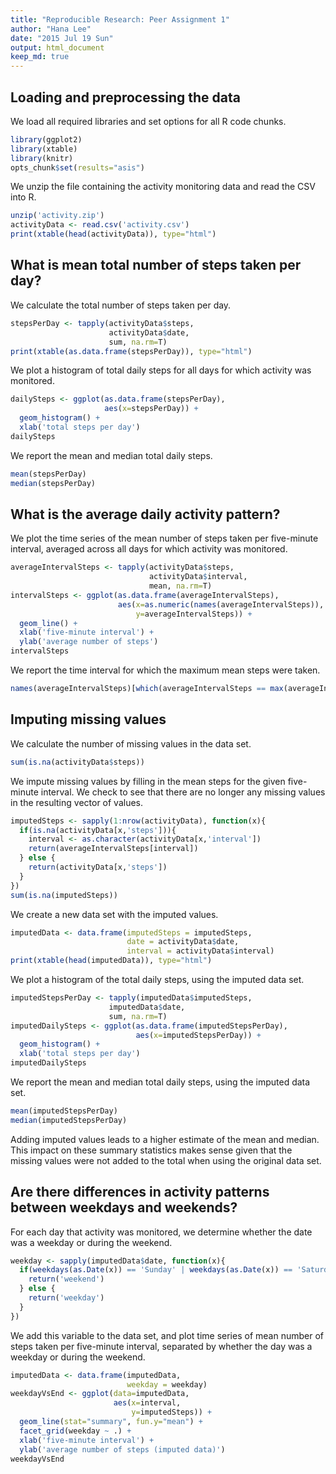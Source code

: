 ```yaml
---
title: "Reproducible Research: Peer Assignment 1"
author: "Hana Lee"
date: "2015 Jul 19 Sun"
output: html_document
keep_md: true
---
```



## Loading and preprocessing the data


We load all required libraries and set options for all R code chunks. 


```r
library(ggplot2)
library(xtable)
library(knitr)
opts_chunk$set(results="asis")
```


We unzip the file containing the activity monitoring data and read the CSV into R.


```r
unzip('activity.zip')
activityData <- read.csv('activity.csv')
print(xtable(head(activityData)), type="html")
```


## What is mean total number of steps taken per day?


We calculate the total number of steps taken per day.


```r
stepsPerDay <- tapply(activityData$steps, 
                      activityData$date, 
                      sum, na.rm=T)
print(xtable(as.data.frame(stepsPerDay)), type="html")
```


We plot a histogram of total daily steps for all days for which activity was monitored.


```r
dailySteps <- ggplot(as.data.frame(stepsPerDay), 
                     aes(x=stepsPerDay)) + 
  geom_histogram() + 
  xlab('total steps per day')
dailySteps
```


We report the mean and median total daily steps.


```r
mean(stepsPerDay)
median(stepsPerDay)
```


## What is the average daily activity pattern?


We plot the time series of the mean number of steps taken per five-minute interval, averaged across all days for which activity was monitored.


```r
averageIntervalSteps <- tapply(activityData$steps, 
                               activityData$interval, 
                               mean, na.rm=T)
intervalSteps <- ggplot(as.data.frame(averageIntervalSteps), 
                        aes(x=as.numeric(names(averageIntervalSteps)),
                            y=averageIntervalSteps)) + 
  geom_line() +
  xlab('five-minute interval') +
  ylab('average number of steps')
intervalSteps
```


We report the time interval for which the maximum mean steps were taken.


```r
names(averageIntervalSteps)[which(averageIntervalSteps == max(averageIntervalSteps))]
```


## Imputing missing values


We calculate the number of missing values in the data set.


```r
sum(is.na(activityData$steps))
```


We impute missing values by filling in the mean steps for the given five-minute interval. We check to see that there are no longer any missing values in the resulting vector of values.


```r
imputedSteps <- sapply(1:nrow(activityData), function(x){
  if(is.na(activityData[x,'steps'])){
    interval <- as.character(activityData[x,'interval'])
    return(averageIntervalSteps[interval])
  } else {
    return(activityData[x,'steps'])
  }
})
sum(is.na(imputedSteps))
```


We create a new data set with the imputed values.


```r
imputedData <- data.frame(imputedSteps = imputedSteps,
                          date = activityData$date,
                          interval = activityData$interval)
print(xtable(head(imputedData)), type="html")
```


We plot a histogram of the total daily steps, using the imputed data set.


```r
imputedStepsPerDay <- tapply(imputedData$imputedSteps, 
                      imputedData$date, 
                      sum, na.rm=T)
imputedDailySteps <- ggplot(as.data.frame(imputedStepsPerDay), 
                            aes(x=imputedStepsPerDay)) + 
  geom_histogram() + 
  xlab('total steps per day')
imputedDailySteps
```


We report the mean and median total daily steps, using the imputed data set.


```r
mean(imputedStepsPerDay)
median(imputedStepsPerDay)
```


Adding imputed values leads to a higher estimate of the mean and median. This impact on these summary statistics makes sense given that the missing values were not added to the total when using the original data set.


## Are there differences in activity patterns between weekdays and weekends?


For each day that activity was monitored, we determine whether the date was a weekday or during the weekend.


```r
weekday <- sapply(imputedData$date, function(x){
  if(weekdays(as.Date(x)) == 'Sunday' | weekdays(as.Date(x)) == 'Saturday'){
    return('weekend')
  } else {
    return('weekday')
  }
})
```


We add this variable to the data set, and plot time series of mean number of steps taken per five-minute interval, separated by whether the day was a weekday or during the weekend.


```r
imputedData <- data.frame(imputedData,
                          weekday = weekday)
weekdayVsEnd <- ggplot(data=imputedData,
                       aes(x=interval, 
                           y=imputedSteps)) +
  geom_line(stat="summary", fun.y="mean") +
  facet_grid(weekday ~ .) +
  xlab('five-minute interval') +
  ylab('average number of steps (imputed data)')
weekdayVsEnd
```

